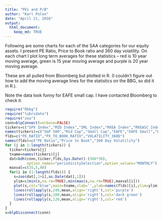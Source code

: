 ```yaml
---
title: "PEs and P/B"
author: "Karl Polen"
date: "April 21, 2016"
output: 
  html_document:
    keep_md: TRUE
---
```

Following are some charts for each of the SAA categories for our equity assets.  I present PE Ratio, Price to Book ratio and 360 day volatility.  On each chart I plot long term averages for these statistics -- red is 10 year moving average, green is 15 year moving average and purple is 20 year moving average.

These are all pulled from Bloomberg but plotted in R.  (I couldn't figure out how to add the moving average lines for the statistics on the BBG, so did it in R.).  

Note the data look funny for EAFE small cap.  I have contacted Bloomberg to check it.


```r
require("Rbbg")
require("lubridate")
require("zoo")
conn=blpConnect(verbose=FALSE)
tickers=c("SPX Index","MID Index","SML Index","MXEA Index","MXEASC Index","MXEF Index")
names(tickers)=c("S&P 500","Mid Cap","Small Cap","EAFE","EAFE Small","Emg Mkts")
flds=c("PE_RATIO","PX_TO_BOOK_RATIO","VOLATILITY_360D")
names(flds)=c("PE Ratio","Price to Book","360 Day Volatility")
for (j in 1:length(tickers)) {
  ticker=tickers[j]
  tname=names(tickers)[j]
  dat=bdh(conn,ticker,flds,Sys.Date()-(366*30),
          option_names="periodicitySelection",option_values="MONTHLY")
  maxval=c(35,5,40)
  for(i in (1:length(flds))) {
    s=zoo(dat[,1+i],as.Date(dat[,1])) 
    ylim=c(min(s,na.rm=TRUE),min(max(s,na.rm=TRUE),maxval[i]))
    plot(s,col="blue",main=tname,xlab='',ylab=names(flds)[i],ylim=ylim)
    lines(rollapply(s,240,mean,align='right'),col='purple')
    lines(rollapply(s,180,mean,align='right'),col='dark green')
    lines(rollapply(s,120,mean,align='right'),col='red')
  }
}
x=blpDisconnect(conn)
```
